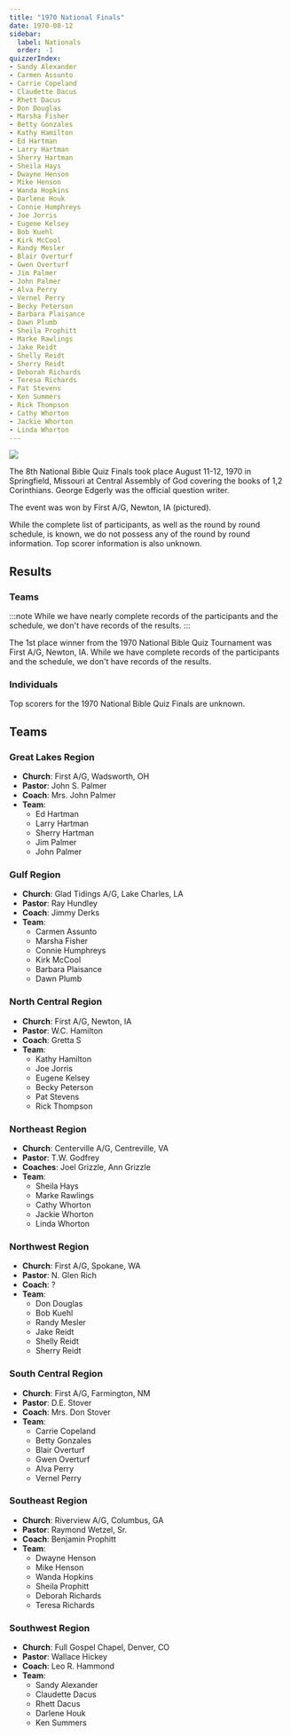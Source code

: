 ```yaml
---
title: "1970 National Finals"
date: 1970-08-12
sidebar:
  label: Nationals
  order: -1
quizzerIndex:
- Sandy Alexander
- Carmen Assunto
- Carrie Copeland
- Claudette Dacus
- Rhett Dacus
- Don Douglas
- Marsha Fisher
- Betty Gonzales
- Kathy Hamilton
- Ed Hartman
- Larry Hartman
- Sherry Hartman
- Sheila Hays
- Dwayne Henson
- Mike Henson
- Wanda Hopkins
- Darlene Houk
- Connie Humphreys
- Joe Jorris
- Eugene Kelsey
- Bob Kuehl
- Kirk McCool
- Randy Mesler
- Blair Overturf
- Gwen Overturf
- Jim Palmer
- John Palmer
- Alva Perry
- Vernel Perry
- Becky Peterson
- Barbara Plaisance
- Dawn Plumb
- Sheila Prophitt
- Marke Rawlings
- Jake Reidt
- Shelly Reidt
- Sherry Reidt
- Deborah Richards
- Teresa Richards
- Pat Stevens
- Ken Summers
- Rick Thompson
- Cathy Whorton
- Jackie Whorton
- Linda Whorton
---
```


![](/assets/1970/IA-Newton.jpg)
 
The 8th National Bible Quiz Finals took place August 11-12, 1970 in Springfield, Missouri at Central Assembly of God covering the books of 1,2 Corinthians. George Edgerly was the official question writer.

The event was won by First A/G, Newton, IA (pictured).

While the complete list of participants, as well as the round by round schedule, is known, we do not possess any of the round by round information. Top scorer information is also unknown.

## Results

### Teams

:::note
While we have nearly complete records of the participants and the schedule, we don't have records of the results.
:::

The 1st place winner from the 1970 National Bible Quiz Tournament was First A/G, Newton, IA. While we have complete records of the participants and the schedule, we don't have records of the results.

### Individuals

Top scorers for the 1970 National Bible Quiz Finals are unknown.

## Teams

### Great Lakes Region

* **Church**: First A/G, Wadsworth, OH
* **Pastor**: John S. Palmer
* **Coach**: Mrs. John Palmer
* **Team**:
    * Ed Hartman
    * Larry Hartman
    * Sherry Hartman
    * Jim Palmer
    * John Palmer

### Gulf Region

* **Church**: Glad Tidings A/G, Lake Charles, LA
* **Pastor**: Ray Hundley
* **Coach**: Jimmy Derks
* **Team**:
    * Carmen Assunto
    * Marsha Fisher
    * Connie Humphreys
    * Kirk McCool
    * Barbara Plaisance
    * Dawn Plumb

### North Central Region

* **Church**: First A/G, Newton, IA
* **Pastor**: W.C. Hamilton
* **Coach**: Gretta S
* **Team**:
    * Kathy Hamilton
    * Joe Jorris
    * Eugene Kelsey
    * Becky Peterson
    * Pat Stevens
    * Rick Thompson

### Northeast Region

* **Church**: Centerville A/G, Centreville, VA
* **Pastor**: T.W. Godfrey
* **Coaches**: Joel Grizzle, Ann Grizzle
* **Team**:
    * Sheila Hays
    * Marke Rawlings
    * Cathy Whorton
    * Jackie Whorton
    * Linda Whorton

### Northwest Region

* **Church**: First A/G, Spokane, WA
* **Pastor**: N. Glen Rich
* **Coach**: ?
* **Team**:
    * Don Douglas
    * Bob Kuehl
    * Randy Mesler
    * Jake Reidt
    * Shelly Reidt
    * Sherry Reidt

### South Central Region

* **Church**:	First A/G, Farmington, NM
* **Pastor**: D.E. Stover
* **Coach**: Mrs. Don Stover
* **Team**:
    * Carrie Copeland
    * Betty Gonzales
    * Blair Overturf
    * Gwen Overturf
    * Alva Perry
    * Vernel Perry

### Southeast Region

* **Church**: Riverview A/G, Columbus, GA
* **Pastor**: Raymond Wetzel, Sr.
* **Coach**: Benjamin Prophitt
* **Team**:
    * Dwayne Henson
    * Mike Henson
    * Wanda Hopkins
    * Sheila Prophitt
    * Deborah Richards
    * Teresa Richards

### Southwest Region

* **Church**: Full Gospel Chapel, Denver, CO
* **Pastor**: Wallace Hickey
* **Coach**: Leo R. Hammond
* **Team**:
    * Sandy Alexander
    * Claudette Dacus
    * Rhett Dacus
    * Darlene Houk
    * Ken Summers
